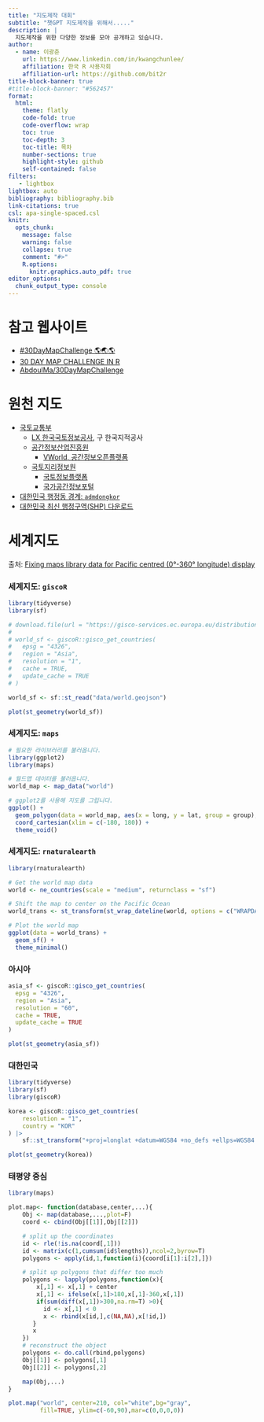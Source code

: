 ```yaml
---
title: "지도제작 대회"
subtitle: "챗GPT 지도제작을 위해서....."
description: |
  지도제작을 위한 다양한 정보를 모아 공개하고 있습니다.
author:
  - name: 이광춘
    url: https://www.linkedin.com/in/kwangchunlee/
    affiliation: 한국 R 사용자회
    affiliation-url: https://github.com/bit2r
title-block-banner: true
#title-block-banner: "#562457"
format:
  html:
    theme: flatly
    code-fold: true
    code-overflow: wrap
    toc: true
    toc-depth: 3
    toc-title: 목차
    number-sections: true
    highlight-style: github    
    self-contained: false
filters:
   - lightbox
lightbox: auto
bibliography: bibliography.bib
link-citations: true
csl: apa-single-spaced.csl
knitr:
  opts_chunk: 
    message: false
    warning: false
    collapse: true
    comment: "#>" 
    R.options:
      knitr.graphics.auto_pdf: true
editor_options: 
  chunk_output_type: console
---
```





# 참고 웹사이트

- [#30DayMapChallenge 🌎🌏🌎](https://30daymapchallenge.com/)
- [30 DAY MAP CHALLENGE IN R](https://david.frigge.nz/3RDayMapChallenge/)
- [AbdoulMa/30DayMapChallenge](https://github.com/AbdoulMa/30DayMapChallenge)

# 원천 지도

- [국토교통부](http://www.molit.go.kr/)
  - [LX 한국국토정보공사](https://www.lx.or.kr/), 구 한국지적공사
  - [공간정보산업진흥원](http://www.spacen.or.kr/)
    - [VWorld, 공간정보오픈플랫폼](https://www.vworld.kr/)
  - [국토지리정보원](https://www.ngii.go.kr/)
    - [국토정보플랫폼](http://map.ngii.go.kr/)
    - [국가공간정보포털](https://www.nsdi.go.kr/)
- [대한민국 행정동 경계: `admdongkor`](https://github.com/vuski/admdongkor)
- [대한민국 최신 행정구역(SHP) 다운로드](http://www.gisdeveloper.co.kr/?p=2332)

# 세계지도

[출처: [Fixing maps library data for Pacific centred (0°-360° longitude) display](https://stackoverflow.com/questions/5353184/fixing-maps-library-data-for-pacific-centred-0-360-longitude-display)]{.aside}

:::{.panel-tabset}

### 세계지도: `giscoR`

```r
library(tidyverse)
library(sf)

# download.file(url = "https://gisco-services.ec.europa.eu/distribution/v2/countries/geojson/CNTR_RG_01M_2016_4326.geojson", destfile = "data/world.geojson", mode = "w")
# 
# world_sf <- giscoR::gisco_get_countries(
#   epsg = "4326",
#   region = "Asia",
#   resolution = "1",
#   cache = TRUE, 
#   update_cache = TRUE
# )

world_sf <- sf::st_read("data/world.geojson")

plot(st_geometry(world_sf))
```

### 세계지도: `maps`

```r
# 필요한 라이브러리를 불러옵니다.
library(ggplot2)
library(maps)

# 월드맵 데이터를 불러옵니다.
world_map <- map_data("world")

# ggplot2를 사용해 지도를 그립니다.
ggplot() +
  geom_polygon(data = world_map, aes(x = long, y = lat, group = group), fill = "white", color = "black") +
  coord_cartesian(xlim = c(-180, 180)) +
  theme_void()
```

### 세계지도: `rnaturalearth`

```r
library(rnaturalearth)

# Get the world map data
world <- ne_countries(scale = "medium", returnclass = "sf")

# Shift the map to center on the Pacific Ocean
world_trans <- st_transform(st_wrap_dateline(world, options = c("WRAPDATELINE=YES", "DATELINEOFFSET=-180")), crs = "+proj=robin")

# Plot the world map
ggplot(data = world_trans) +
  geom_sf() +
  theme_minimal()
```

### 아시아

```r
asia_sf <- giscoR::gisco_get_countries(
  epsg = "4326",
  region = "Asia",
  resolution = "60",
  cache = TRUE,
  update_cache = TRUE
)

plot(st_geometry(asia_sf))
```


### 대한민국

```r
library(tidyverse)
library(sf)
library(giscoR)

korea <- giscoR::gisco_get_countries(
    resolution = "1",
    country = "KOR"
) |>
    sf::st_transform("+proj=longlat +datum=WGS84 +no_defs +ellps=WGS84 +towgs84=0,0,0")

plot(st_geometry(korea))
```

### 태평양 중심

```r
library(maps)

plot.map<- function(database,center,...){
    Obj <- map(database,...,plot=F)
    coord <- cbind(Obj[[1]],Obj[[2]])

    # split up the coordinates
    id <- rle(!is.na(coord[,1]))
    id <- matrix(c(1,cumsum(id$lengths)),ncol=2,byrow=T)
    polygons <- apply(id,1,function(i){coord[i[1]:i[2],]})

    # split up polygons that differ too much
    polygons <- lapply(polygons,function(x){
        x[,1] <- x[,1] + center
        x[,1] <- ifelse(x[,1]>180,x[,1]-360,x[,1])
        if(sum(diff(x[,1])>300,na.rm=T) >0){
          id <- x[,1] < 0
          x <- rbind(x[id,],c(NA,NA),x[!id,])
       }
       x
    })
    # reconstruct the object
    polygons <- do.call(rbind,polygons)
    Obj[[1]] <- polygons[,1]
    Obj[[2]] <- polygons[,2]

    map(Obj,...)
}

plot.map("world", center=210, col="white",bg="gray",
         fill=TRUE, ylim=c(-60,90),mar=c(0,0,0,0))
```

:::
